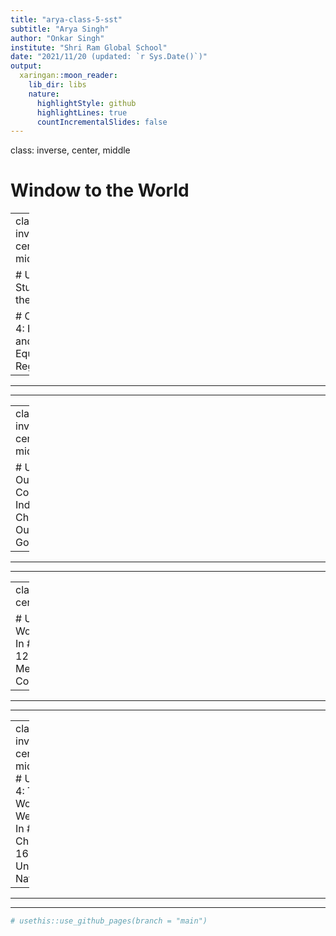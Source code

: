 ```yaml
---
title: "arya-class-5-sst"
subtitle: "Arya Singh"
author: "Onkar Singh"
institute: "Shri Ram Global School"
date: "2021/11/20 (updated: `r Sys.Date()`)"
output:
  xaringan::moon_reader:
    lib_dir: libs
    nature:
      highlightStyle: github
      highlightLines: true
      countIncrementalSlides: false
---
```

class: inverse, center, middle

# Window to the World

---
class: inverse, center, middle

# UNIT 1: Studying the Earth

# Chatper 4: Hot and Wet Equatorial Region

---


---


---


---
class: inverse, center, middle

# UNIT 2: Our Country, India
# Chapter 8: Our Government 

---

---

---

---
class: inverse, center, middle

# UNIT 4: The World We Live In
# Chapter 12: Changing Means of Communication

---

---

---

---
class: inverse, center, middle
# UNIT 4: The World We Live In
# Chapter 16: The United Nations

---

---

---


```r
# usethis::use_github_pages(branch = "main")
```

